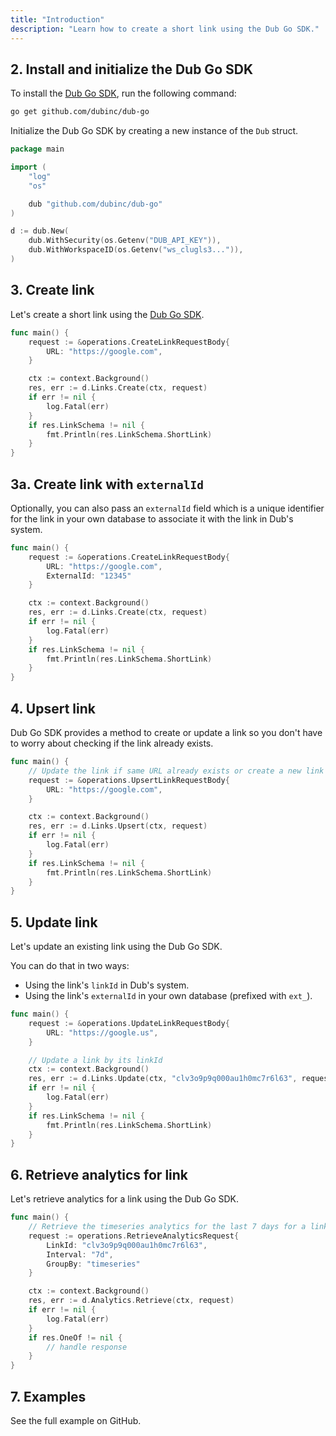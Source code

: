 ```yaml
---
title: "Introduction"
description: "Learn how to create a short link using the Dub Go SDK."
---
```



<Prerequisites />

## 2. Install and initialize the Dub Go SDK

<Steps titleSize="h3">

<Step title="Install">

To install the [Dub Go SDK](https://d.to/go), run the following command:

```bash bash
go get github.com/dubinc/dub-go
```

</Step>

<Step title="Initialize">

Initialize the Dub Go SDK by creating a new instance of the `Dub` struct.

```go
package main

import (
	"log"
	"os"

	dub "github.com/dubinc/dub-go"
)

d := dub.New(
	dub.WithSecurity(os.Getenv("DUB_API_KEY")),
	dub.WithWorkspaceID(os.Getenv("ws_clugls3...")),
)
```

</Step>

</Steps>

## 3. Create link

Let's create a short link using the [Dub Go SDK](https://d.to/go).

```go main.go
func main() {
	request := &operations.CreateLinkRequestBody{
		URL: "https://google.com",
	}

	ctx := context.Background()
	res, err := d.Links.Create(ctx, request)
	if err != nil {
		log.Fatal(err)
	}
	if res.LinkSchema != nil {
		fmt.Println(res.LinkSchema.ShortLink)
	}
}
```

<Accordion title="Full list of available attributes for the Link model">
  <LinkArguments />
</Accordion>

## 3a. Create link with `externalId`

Optionally, you can also pass an `externalId` field which is a unique identifier for the link in your own database to associate it with the link in Dub's system.

```go main.go
func main() {
	request := &operations.CreateLinkRequestBody{
		URL: "https://google.com",
		ExternalId: "12345"
	}

	ctx := context.Background()
	res, err := d.Links.Create(ctx, request)
	if err != nil {
		log.Fatal(err)
	}
	if res.LinkSchema != nil {
		fmt.Println(res.LinkSchema.ShortLink)
	}
}
```

## 4. Upsert link

Dub Go SDK provides a method to create or update a link so you don't have to worry about checking if the link already exists.

```go main.go
func main() {
	// Update the link if same URL already exists or create a new link
	request := &operations.UpsertLinkRequestBody{
		URL: "https://google.com",
	}

	ctx := context.Background()
	res, err := d.Links.Upsert(ctx, request)
	if err != nil {
		log.Fatal(err)
	}
	if res.LinkSchema != nil {
		fmt.Println(res.LinkSchema.ShortLink)
	}
}
```

## 5. Update link

Let's update an existing link using the Dub Go SDK.

You can do that in two ways:

- Using the link's `linkId` in Dub's system.
- Using the link's `externalId` in your own database (prefixed with `ext_`).

```go main.go
func main() {
	request := &operations.UpdateLinkRequestBody{
		URL: "https://google.us",
	}

	// Update a link by its linkId
	ctx := context.Background()
	res, err := d.Links.Update(ctx, "clv3o9p9q000au1h0mc7r6l63", request)
	if err != nil {
		log.Fatal(err)
	}
	if res.LinkSchema != nil {
		fmt.Println(res.LinkSchema.ShortLink)
	}
}
```

## 6. Retrieve analytics for link

Let's retrieve analytics for a link using the Dub Go SDK.

```go main.go
func main() {
	// Retrieve the timeseries analytics for the last 7 days for a link
	request := operations.RetrieveAnalyticsRequest{
		LinkId: "clv3o9p9q000au1h0mc7r6l63",
		Interval: "7d",
		GroupBy: "timeseries"
	}

	ctx := context.Background()
	res, err := d.Analytics.Retrieve(ctx, request)
	if err != nil {
		log.Fatal(err)
	}
	if res.OneOf != nil {
		// handle response
	}
}
```

## 7. Examples

<CardGroup cols={2}>
  <Card
    title="Go Example"
    icon="arrow-up-right-from-square"
    href="https://github.com/dubinc/examples/tree/main/go"
  >
    See the full example on GitHub.
  </Card>
</CardGroup>
